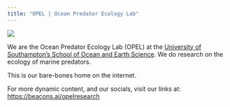 ```yaml
---
title: "OPEL | Ocean Predator Ecology Lab"
---
```


![](resources/opel_logo.png){fig-align="left"}

We are the Ocean Predator Ecology Lab (OPEL) at the [University of Southampton's School of Ocean and Earth Science](https://www.southampton.ac.uk/about/faculties-schools-departments/school-of-ocean-and-earth-science). We do research on the ecology of marine predators.

This is our bare-bones home on the internet.

For more dynamic content, and our socials, visit our links at:\
<https://beacons.ai/opelresearch>

